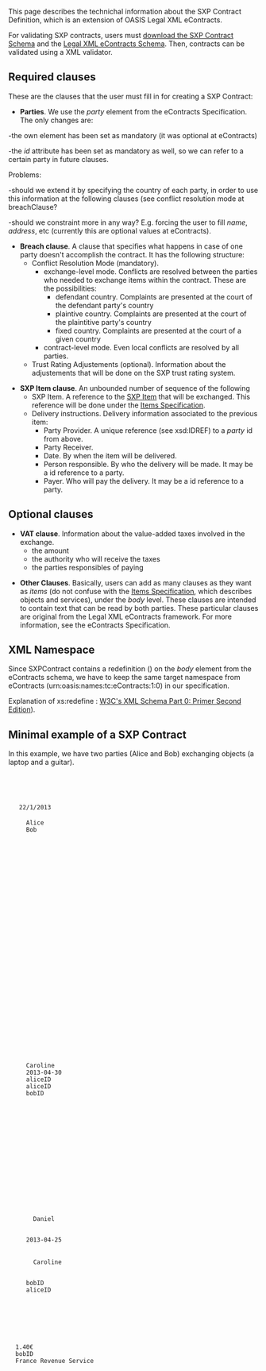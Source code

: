 This page describes the technichal information about the SXP Contract Definition, which is an extension of OASIS Legal XML eContracts.

For validating SXP contracts, users must [https://docs.google.com/file/d/0B4JKZAq0izyxTFl4b0dZX1FXRUk/edit?usp=sharing download the SXP Contract Schema] and the [http://docs.oasis-open.org/legalxml-econtracts/CS01/eContracts-v1.0-cs01.zip Legal XML eContracts Schema]. Then, contracts can be validated using a XML validator.

== Required clauses ==

These are the clauses that the user must fill in for creating a SXP Contract:

*'''Parties'''. We use the ''party'' element from the eContracts Specification. The only changes are:

-the own element has been set as mandatory (it was optional at eContracts)

-the ''id'' attribute has been set as mandatory as well, so we can refer to a certain party in future clauses.

Problems:

-should we extend it by specifying the country of each party, in order to use this information
at the following clauses (see conflict resolution mode at breachClause?

-should we constraint more in any way? E.g. forcing the user to fill ''name'', ''address'', etc (currently this are optional 
values at eContracts).


*'''Breach clause'''. A clause that specifies what happens in case of one party doesn't accomplish the contract. It has the following structure:
** Conflict Resolution Mode (mandatory).
***exchange-level mode. Conflicts are resolved between the parties who needed to exchange items within the contract. These are the possibilities:
****defendant country. Complaints are presented at the court of the defendant party's country
****plaintive country. Complaints are presented at the court of the plaintitive party's country
****fixed country. Complaints are presented at the court of a given country
***contract-level mode. Even local conflicts are resolved by all parties. 
** Trust Rating Adjustements (optional). Information about the adjustements that will be done on the SXP trust rating system.


*'''SXP Item clause'''. An unbounded number of sequence of the following
**SXP Item. A reference to the [[Items Specification |SXP Item]] that will be exchanged. This reference will be done under the [[Items Specification]]. 
**Delivery instructions. Delivery information associated to the previous item:
*** Party Provider. A unique reference (see xsd:IDREF) to a ''party'' id from above.
*** Party Receiver.
*** Date. By when the item will be delivered.
*** Person responsible. By who the delivery will be made. It may be a id reference to a party.
*** Payer. Who will pay the delivery. It may be a id reference to a party.

== Optional clauses ==

*'''VAT clause'''. Information about the value-added taxes involved in the exchange.
** the amount
** the authority who will receive the taxes
** the parties responsibles of paying

*'''Other Clauses'''. Basically, users can add as many clauses as they want as ''items'' (do not confuse with the [[Items Specification]], which describes objects and services), under the ''body'' level. These clauses are intended to contain text that can be read by both parties. These particular clauses are original from the Legal XML eContracts framework. For more information, see the eContracts Specification.

== XML Namespace ==

Since SXPContract contains a redefinition (<xs:redefine>) on the ''body'' element from the eContracts schema, we have to keep the same target namespace from eContracts (urn:oasis:names:tc:eContracts:1:0) in our specification.

Explanation of xs:redefine : [http://www.w3.org/TR/xmlschema-0/#Redefine W3C's XML Schema Part 0: Primer Second Edition]).

== Minimal example of a SXP Contract==

In this example, we have two parties (Alice and Bob) exchanging objects (a laptop and a guitar).

  <?xml version="1.0"?>
  <contract xmlns="urn:oasis:names:tc:eContracts:1:0"
  xmlns:xsi="http://www.w3.org/2001/XMLSchema-instance"
  xmlns:sxp="http://secure-exchange-protocols.org/index.php?title=SXP_Contract"
  xsi:schemaLocation="urn:oasis:names:tc:eContracts:1:0 SXPContract.xsd">
  <title><text>Contract between Alice and Bob</text></title>
  
  <contract-front>
    <date-block>22/1/2013</date-block>
    <parties>
      <party id="aliceID">Alice</party>
      <party id="bobID">Bob</party>
    </parties>
    
  </contract-front>
  
  <body>
  
  <breachClause>
    <conflictResolutionMode>
      <exchange-level>
        <defendantCountry/>
      </exchange-level>
    </conflictResolutionMode>
  </breachClause>
  
  
  <SXPItemClause>
    
    <!-- Object #1 -->
    <SXPItem > 
      <ItemDescription>
        <Title>Guitar</Title>
      </ItemDescription>
      
      <ItemCategory>
        <MusicalInstruments/>
      </ItemCategory>
    </SXPItem>
    
    <deliveryInformation>
      
      <responsible>Caroline</responsible>
      <date>2013-04-30</date>
      <payer><partyRef>aliceID</partyRef></payer>
      <partyProvider>aliceID</partyProvider>
      <partyReceiver>bobID</partyReceiver>
      
    </deliveryInformation>
    
    <!-- Object #2 -->
    <SXPItem > 
      <ItemDescription>
          <Title>Laptop</Title>
       </ItemDescription>
      <ItemCategory>
        <Computers/>
      </ItemCategory>
    </SXPItem>
    
    <deliveryInformation>
      <responsible>
        Daniel
      </responsible>
      
      <date>2013-04-25</date>
      
      <payer>
        <person-record>Caroline</person-record>
      </payer>
      
      <partyProvider>bobID</partyProvider>
      <partyReceiver>aliceID</partyReceiver>
    </deliveryInformation>
    
    
  </SXPItemClause>
    
  
  <vatClause>
  <vatAmount> 1.40€ </vatAmount>
  <responsible> <partyRef>bobID</partyRef> </responsible>
  <authority> France Revenue Service </authority>
  </vatClause>
  
  
  </body>

  </contract>